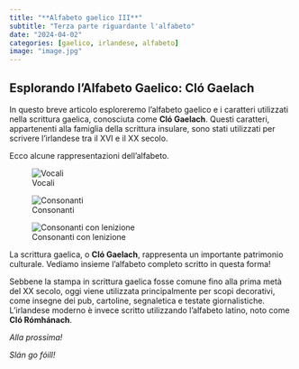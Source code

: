 ```yaml
---
title: "**Alfabeto gaelico III**"
subtitle: "Terza parte riguardante l'alfabeto"
date: "2024-04-02"
categories: [gaelico, irlandese, alfabeto]
image: "image.jpg"
---
```


## Esplorando l'Alfabeto Gaelico: Cló Gaelach

In questo breve articolo esploreremo l'alfabeto gaelico e i caratteri utilizzati nella scrittura gaelica, conosciuta come **Cló Gaelach**. Questi caratteri, appartenenti alla famiglia della scrittura insulare, sono stati utilizzati per scrivere l'irlandese tra il XVI e il XX secolo.

Ecco alcune rappresentazioni dell'alfabeto.

![Vocali](https://upload.wikimedia.org/wikipedia/commons/b/b6/Vocali_Clo_gaelach.png){style="text-align: center" fig-align="center"}

![Consonanti](https://upload.wikimedia.org/wikipedia/commons/1/11/Consonanti_Clo_gaelach.png){style="text-align: center" fig-align="center"}

![Consonanti con lenizione](https://upload.wikimedia.org/wikipedia/commons/8/87/Consonanti_con_lenizione_Clo_gaelach.png){style="text-align: center" fig-align="center"}

La scrittura gaelica, o **Cló Gaelach**, rappresenta un importante patrimonio culturale. Vediamo insieme l'alfabeto completo scritto in questa forma!

Sebbene la stampa in scrittura gaelica fosse comune fino alla prima metà del XX secolo, oggi viene utilizzata principalmente per scopi decorativi, come insegne dei pub, cartoline, segnaletica e testate giornalistiche. L'irlandese moderno è invece scritto utilizzando l'alfabeto latino, noto come **Cló Rómhánach**.

*Alla prossima!*

*Slán go fóill!*

